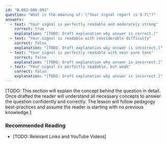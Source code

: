 ```yaml
---
id: "B-002-006-003"
question: "What is the meaning of: \"Your signal report is 5 7\"?"
answers:
  - text: "Your signal is perfectly readable and moderately strong"
    correct: true
    explanation: "[TODO: Draft explanation why answer is correct.]"
  - text: "Your signal is readable with considerable difficulty"
    correct: false
    explanation: "[TODO: Draft explanation why answer is incorrect.]"
  - text: "Your signal is perfectly readable with near pure tone"
    correct: false
    explanation: "[TODO: Draft explanation why answer is incorrect.]"
  - text: "Your signal is perfectly readable, but weak"
    correct: false
    explanation: "[TODO: Draft explanation why answer is incorrect.]"
---
```


[TODO: This section will explain the concept behind the question in detail. Once drafted the reader will understand all necessary concepts to answer the question confidently and correctly. The lesson will follow pedagogy best-practices and assume the reader is starting with no previous knowledge.]

### Recommended Reading

- [TODO: Relevant Links and YouTube Videos]
